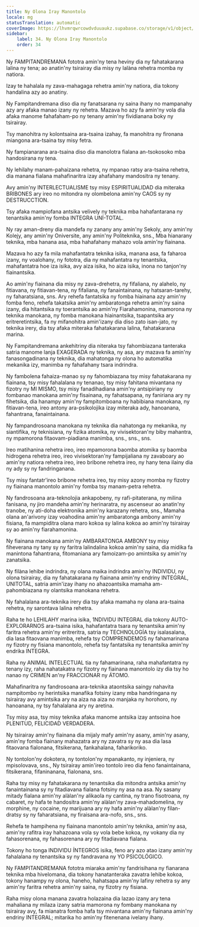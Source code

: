 ```yaml
---
title: Ny Olona Iray Manontolo
locale: mg
statusTranslation: automatic
coverImage: https://lhvmrqwrcowdvduuaukz.supabase.co/storage/v1/object/public/strapi-uploads/small_cover-educacion-fundamental.webp-2d51a7828a2b1309555be27f7e2a61a0.webp
sidebar:
    label: 34. Ny Olona Iray Manontolo
    order: 34
---
```

Ny FAMPITANDREMANA fototra amin'ny tena heviny dia ny fahatakarana lalina ny tena; ao anatin'ny tsirairay dia misy ny lalàna rehetra momba ny natiora.

Izay te hahalala ny zava-mahagaga rehetra amin'ny natiora, dia tokony handalina azy ao anatiny.

Ny Fampitandremana diso dia ny fanatsarana ny saina ihany no mampanahy azy ary afaka manao izany ny rehetra. Mazava ho azy fa amin'ny vola dia afaka manome fahafaham-po ny tenany amin'ny fividianana boky ny tsirairay.

Tsy manohitra ny kolontsaina ara-tsaina izahay, fa manohitra ny fironana miangona ara-tsaina tsy misy fetra.

Ny fampianarana ara-tsaina diso dia manolotra fialana an-tsokosoko mba handosirana ny tena.

Ny lehilahy manam-pahaizana rehetra, ny mpanao ratsy ara-tsaina rehetra, dia manana fialana mahafinaritra izay ahafahany mandositra ny tenany.

Avy amin'ny INTERLECTUALISME tsy misy ESPIRITUALIDAD dia miteraka BRIBONES ary ireo no mitondra ny olombelona amin'ny CAOS sy ny DESTRUCCTION.

Tsy afaka mampiofana antsika velively ny teknika mba hahafantarana ny tenantsika amin'ny fomba INTEGRA UNÍ-TOTAL.

Ny ray aman-dreny dia mandefa ny zanany any amin'ny Sekoly, any amin'ny Kolejy, any amin'ny Oniversite, any amin'ny Politeknika, sns., Mba hianarany teknika, mba hanana asa, mba hahafahany mahazo vola amin'ny fiainana.

Mazava ho azy fa mila mahafantatra teknika isika, manana asa, fa faharoa izany, ny voalohany, ny fototra, dia ny mahafantatra ny tenantsika, mahafantatra hoe iza isika, avy aiza isika, ho aiza isika, inona no tanjon'ny fiainantsika.

Ao amin'ny fiainana dia misy ny zava-drehetra, ny fifaliana, ny alahelo, ny fitiavana, ny fitiavan-tena, ny fifaliana, ny fanaintainana, ny hatsaran-tarehy, ny faharatsiana, sns. Ary rehefa fantatsika ny fomba hiainana azy amin'ny fomba feno, rehefa takatsika amin'ny ambaratonga rehetra amin'ny saina izany, dia hitantsika ny toerantsika ao amin'ny Fiarahamonina, mamorona ny teknika manokana, ny fomba manokana hiainantsika, tsapantsika ary eritreretintsika, fa ny mifanohitra amin'izany dia diso zato isan-jato, ny teknika irery, dia tsy afaka miteraka fahatakarana lalina, fahatakarana marina.

Ny Fampitandremana ankehitriny dia niteraka tsy fahombiazana tanteraka satria manome lanja EXAGERADA ny teknika, ny asa, ary mazava fa amin'ny fanasongadinana ny teknika, dia mahatonga ny olona ho automatika mekanika izy, manimba ny fahafahany tsara indrindra.

Ny fambolena fahaiza-manao sy ny fahombiazana tsy misy fahatakarana ny fiainana, tsy misy fahalalana ny tenanao, tsy misy fahitana mivantana ny fizotry ny MI MISMO, tsy misy fanadihadiana amin'ny antsipiriany ny fombanao manokana amin'ny fisainana, ny fahatsapana, ny faniriana ary ny fihetsika, dia hanampy amin'ny fampitomboana ny habibiana manokana, ny fitiavan-tena, ireo antony ara-psikolojika izay miteraka ady, hanoanana, fahantrana, fanaintainana.

Ny fampandrosoana manokana ny teknika dia nahatonga ny mekanika, ny siantifika, ny teknisiana, ny fizika atomika, ny vivisektoran'ny biby mahantra, ny mpamorona fitaovam-piadiana manimba, sns., sns., sns.

Ireo matihanina rehetra ireo, ireo mpamorona baomba atomika sy baomba hidrogena rehetra ireo, ireo vivisektoran'ny fampijaliana ny zavaboary ao amin'ny natiora rehetra ireo, ireo bribone rehetra ireo, ny hany tena ilainy dia ny ady sy ny fandringanana.

Tsy misy fantatr'ireo bribone rehetra ireo, tsy misy azony momba ny fizotry ny fiainana manontolo amin'ny fomba tsy manam-petra rehetra.

Ny fandrosoana ara-teknolojia ankapobeny, ny rafi-pitaterana, ny milina fanisana, ny jiro mandeha amin'ny herinaratra, ny ascenseur ao anatin'ny tranobe, ny ati-doha elektronika amin'ny karazany rehetra, sns., Mamaha olana an'arivony izay voahodina amin'ny ambaratonga ambony amin'ny fisiana, fa mampiditra olana maro kokoa sy lalina kokoa ao amin'ny tsirairay sy ao amin'ny fiarahamonina.

Ny fiainana manokana amin'ny AMBARATONGA AMBONY tsy misy fiheverana ny tany sy ny faritra lalindalina kokoa amin'ny saina, dia midika fa manintona fahantrana, fitomaniana ary famoizam-po amintsika sy amin'ny zanatsika.

Ny filàna lehibe indrindra, ny olana maika indrindra amin'ny INDIVIDU, ny olona tsirairay, dia ny fahatakarana ny fiainana amin'ny endriny INTEGRAL, UNITOTAL, satria amin'izay ihany no ahazoantsika mamaha am-pahombiazana ny olantsika manokana rehetra.

Ny fahalalana ara-teknika irery dia tsy afaka mamaha ny olana ara-tsaina rehetra, ny sarontava lalina rehetra.

Raha te ho LEHILAHY marina isika, 1NDIVIDU INTEGRAL dia tokony AUTO-EXPLORARNOS ara-tsaina isika, hahafantatra tsara ny tenantsika amin'ny faritra rehetra amin'ny eritreritra, satria ny TECHNOLOGÍA tsy isalasalana, dia lasa fitaovana manimba, rehefa tsy COMPRENDEMOS ny fahamarinana ny fizotry ny fisiana manontolo, rehefa tsy fantatsika ny tenantsika amin'ny endrika INTEGRA.

Raha ny ANIMAL INTELECTUAL tia ny fahamarinana, raha mahafantatra ny tenany izy, raha nahatakatra ny fizotry ny fiainana manontolo izy dia tsy ho nanao ny CRIMEN an'ny FRACCIONAR ny ÁTOMO.

Mahafinaritra ny fandrosoana ara-teknika ataontsika saingy nahavita nampitombo ny herintsika manafika fotsiny izany mba handringana ny tsirairay avy amintsika ary na aiza na aiza no manjaka ny horohoro, ny hanoanana, ny tsy fahalalana ary ny aretina.

Tsy misy asa, tsy misy teknika afaka manome antsika izay antsoina hoe PLENITUD, FELICIDAD VERDADERA.

Ny tsirairay amin'ny fiainana dia mijaly mafy amin'ny asany, amin'ny asany, amin'ny fomba fiainany mahazatra ary ny zavatra sy ny asa dia lasa fitaovana fialonana, fitsikerana, fankahalana, faharikoriko.

Ny tontolon'ny dokotera, ny tontolon'ny mpanakanto, ny injeniera, ny mpisolovava, sns., Ny tsirairay amin'ireo tontolo ireo dia feno fanaintainana, fitsikerana, fifaninanana, fialonana, sns.

Raha tsy misy ny fahatakarana ny tenantsika dia mitondra antsika amin'ny fanaintainana sy ny fitadiavana fialana fotsiny ny asa na asa. Ny sasany mitady fialana amin'ny alàlan'ny alikaola ny cantina, ny trano fisotroana, ny cabaret, ny hafa te handositra amin'ny alàlan'ny zava-mahadomelina, ny morphine, ny cocaine, ny marijuana ary ny hafa amin'ny alàlan'ny filan-dratsy sy ny faharatsiana, ny firaisana ara-nofo, sns., sns.

Rehefa te hampihena ny fiainana manontolo amin'ny teknika, amin'ny asa, amin'ny rafitra iray hahazoana vola sy vola bebe kokoa, ny vokany dia ny fahasorenana, ny fahasorenana ary ny fitadiavana fialana.

Tokony ho tonga INDIVIDU ÍNTEGROS isika, feno ary azo atao izany amin'ny fahalalana ny tenantsika sy ny fandravana ny YO PSICOLÓGICO.

Ny FAMPITANDREMANA fototra miaraka amin'ny fandrisihana ny fianarana teknika mba hivelomana, dia tokony hanatanteraka zavatra lehibe kokoa, tokony hanampy ny olona, ​​haneho, hahatsapa amin'ny lafiny rehetra sy any amin'ny faritra rehetra amin'ny saina, ny fizotry ny fisiana.

Raha misy olona manana zavatra holazaina dia lazao izany ary tena mahaliana ny milaza izany satria mamorona ny fombany manokana ny tsirairay avy, fa mianatra fomba hafa tsy mivantana amin'ny fiainana amin'ny endriny INTEGRAL; mitarika ho amin'ny fitenenana ivelany ihany.

